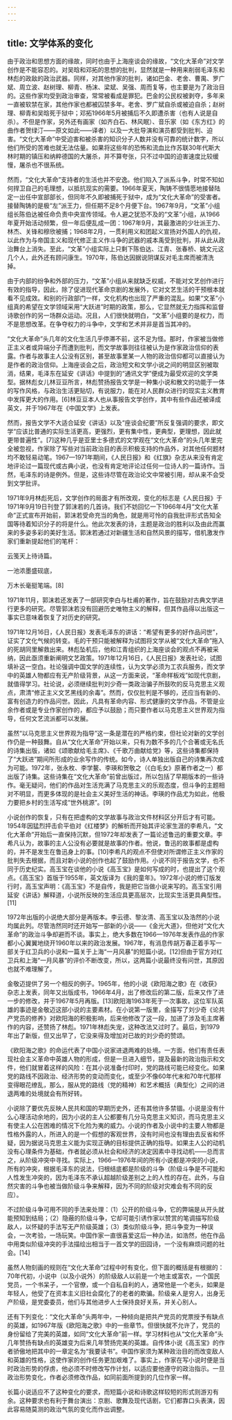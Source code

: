 ```yaml
---
---
---
```

title: 文学体系的变化
---



由于政治和思想方面的缘故，同时也由于上海座谈会的缘故，“文化大革命”对文学创作是不能容忍的。对吴晗和邓拓的思想的批判，显然就是一种用来削弱毛泽东和林彪的政敌的政治武器。同样，对其他作家的批判，诸如巴金、老舍、曹禺、罗广斌、周立波、赵树理、柳青、杨沫、梁斌、吴强、周而复等，也主要是为了政治目的。这些作家均受到政治审查，常常被看成是罪犯。巴金的公民权被剥夺，多年来一直被软禁在家，其他作家也都被囚禁多年。老舍、罗广斌自杀或被迫自杀；赵树理、柳青和吴晗死于狱中；邓拓1966年5月被捕后不久即遭杀害（也有人说是自杀）。不但是作家，另外还有画家（如齐白石、林风眠）、音乐家（如《东方红》的曲作者贺绿汀——原文如此——译者）以及一大批导演和演员都受到批判、迫害。“文化大革命”中受迫害和被杀害的知识分子人数并没有可靠的统计数字，所以他们所受的苦难也就无法估量。如果将这些年的恐怖和流血比作苏联30年代斯大林时期的镇压和纳粹德国的大屠杀，并不算夸张，只不过中国的迫害速度比较缓慢，屠杀也不很系统。

然而，“文化大革命”支持者的生活也并不安逸。他们陷入了派系斗争，时常不知如何捍卫自己的毛理想，以抵抗现实的需要。1966年夏天，陶铸不很情愿地接替陆定一出任中宣部部长，但同年不久即被捕死于狱中，成为“文化大革命”的受害者。接替陶铸的是极“左”派王力，但任期不足8个月便下台。1967年9月，“文革”小组组长陈伯达被任命负责中央宣传领域。令人避之犹恐不及的“文革”小组，从1966年夏开始活动频繁，但一年后便乱成一团：1967年9月，其最激进的少壮派王力、林杰、关锋和穆欣被捕；1968年2月，一贯利用义和团起义宣扬对外国人的仇视，以此作为与帝国主义和现代修正主义作斗争的武器的戚本禹受到批判，并从此从政治舞台上消失。至此，“文革”小组实际上只剩下陈伯达、江青、张春桥、姚文元这几个人，此外还有顾问康生。1970年，陈伯达因据说阴谋反对毛主席而被清洗掉。

由于内部的纷争和外部的压力，“文革”小组从来就缺乏权威，不能对文艺创作进行有效的指导，因此，除了促进现代革命京剧的发展外，它对文艺生活的干预根本就看不见成效。和别的行政部门一样，文化机构也出现了严重的混乱。如果“文革”小组真的希望在文学领域采用“大跃进”时期的政策，那么，它显然就无力指挥和监督诗歌创作的另一场群众运动。况且，人们很快就明白，“文革”小组要的是权力，而不是思想改革。在争夺权力的斗争中，文学和艺术并非是首当其冲的。

“文化大革命”头几年的文化生活几乎停滞不前，这不足为怪。那时，作家被当做修正主义者或异端分子而遭到批判，而文学故事则往往被认为是作家政治信仰的表露。作者与故事主人公没有区别，甚至故事里某一人物的政治信仰都可以直接认为是作者的政治信仰。上海座谈会之后，政治短文和文学小说之间的明显区别被取消，结果，毛泽东在延安《讲话》中提到的“通讯文学”便成为最受欢迎的文学类型。据林彪女儿林豆豆所言，林彪赞扬报告文学是一种集小说和散文的功能于一体的写作风格，与政治生活更贴切，有说服力，能在对人民群众进行的现实主义教育中发挥更大的作用。[6]林豆豆本人也从事报告文学创作，其中有些作品还被译成英文，并于1967年在《中国文学》上发表。

然而，报告文学不大适合延安《讲话》以及“座谈会纪要”所反复强调的要求，即文学“应该比普通的实际生活更高，更强烈，更有集中性，更典型，更理想，因此就更带普遍性”。[7]这种几乎是亚里士多德式的文学观在“文化大革命”的头几年里完全被忽视，作家除了写些对当前政治目的表示积极支持的作品外，对其他任何题材均不敢轻易动笔。1967—1971年期间，《人民日报》和《红旗》杂志从来没有肯定地评论过一篇现代或古典小说，也没有肯定地评论过任何一位诗人的一篇诗作。当然，毛泽东的诗是例外。但是，这些诗尽管在政治论文中常被引用，却从来不会受到文学批评。

1971年9月林彪死后，文学创作的局面才有所改观，变化的标志是《人民日报》于1971年9月19日刊登了郭沫若的几首诗。我们不妨回忆一下1966年4月“文化大革命”正式宣布开始前，郭沫若受命充当的角色，就是用可怜的自我批评形式告知全国等待着知识分子的将是什么。他此次发表的诗，主题是政治的胜利以及由此而赢来的多姿多彩的美好生活。郭沫若通过对新疆生活和自然风景的描写，借机激发作家们重新提起他们的笔杆：

云笺天上待诗篇。



一池浓墨盛砚底，



万木长毫挺笔端。[8]



1971年11月，郭沫若还发表了一部研究李白与杜甫的著作，旨在鼓励对古典文学进行更多的研究。尽管郭沫若没有回避历史唯物主义的解释，但其作品得以出版这一事实已意味着恢复了对历史的研究。

1971年12月16日，《人民日报》发表毛泽东的讲话：“希望有更多的好作品问世”，证实了文化气候的转变。毛的干预只能被解释为试图将文学从被“文化大革命”拖入的死胡同里解救出来。林彪坠机后，他和江青组织的上海座谈会的观点不再被采纳，因此亟须重新阐明文艺政策。1971年12月16日，《人民日报》发表社论，试图填补这一空白。社论强调中国文学的连续性，认为文学必须为工农兵服务，而文学中的英雄人物都应有无产阶级背景，从这一方面来说，“革命样板戏”如现代京剧，就值得学习。社论说，必须继续批判刘少奇一类政治骗子所鼓吹的反马克思主义观点，肃清“修正主义文艺黑线的余毒”。然而，仅仅批判是不够的，还应当有新的、富有创造力的作品问世。因此，凡具有革命内容、形式健康的文学作品，不管是业余作者或是专业作家创作的，都应予以鼓励；而只要作者以马克思主义世界观为指导，任何文艺流派都可以发展。

虽然“以马克思主义世界观为指导”这一条是潜在的严格约束，但社论对新的文学创作仍是一种鼓舞。自从“文化大革命”开始以来，只有为数不多的几个合著或无名氏的诗集出版，诸如《颂歌献给毛主席》、《千歌万曲献给党》等，这些诗集都保持了“大跃进”期间所形成的业余写作的传统。如今，诗人单独出版自己的诗集再次成为可能。1972年，张永枚、李学鳌、李瑛和贺敬之（《白毛女》原著作者之一）都出版了诗集。这些诗集在“文化大革命”前曾出版过，所以包括了早期版本的一些诗作。毫无疑问，他们的作品对生活充满了马克思主义的乐观态度，但斗争的主题相对不明显，而更多体现的是社会主义美好生活的神话。李瑛的作品尤为如此，他极力要把乡村的生活写成“世外桃源”。[9]

小说创作的恢复，只有在把虚构的文学故事与政治文件材料区分开后才有可能。1954年因猛烈抨击俞平伯对《红楼梦》的解析而开始其评论家生涯的李希凡，“文化大革命”开始后一直保持沉默，但1972年却发表了一篇论述鲁迅的重要文章。李希凡认为，故事的主人公没有必要就是故事的作者。他说，鲁迅的故事都是虚构的，并不是发生在鲁迅身上的事。[10]李希凡的观点不但使对所谓修正主义作家的批判失去根据，而且对新小说的创作也起了鼓励作用。小说不同于报告文学，也不同于历史纪实。高玉宝在谈他的小说《高玉宝》是如何写成的时，也提出了这个观点。《高玉宝》首版于1955年，英文版译为《我的童年》。1972年小说的修订版发行时，高玉宝声明：《高玉宝》不是自传，我是把它当做小说来写的。高玉宝引用延安《讲话》解释道，小说所反映的生活应具更高层次，比现实生活更具典型性。[11]

1972年出版的小说绝大部分是再版本。李云德、黎汝清、高玉宝以及浩然的小说均属此列。尽管浩然同时还开始写一部新的小说——《金光大道》，但他对“文化大革命”的政治斗争却避而不谈。事实上，绝大多数在1966—1976年发表作品的作家都小心翼翼地绕开1960年以来的政治发展。1967年，有消息传胡万春正着手写一部关于红卫兵的小说和一篇关于上海“一月风暴”的短篇小说。[12]但由于官方对红卫兵和上海“一月风暴”的评价不断改变，所以，这两篇小说最终没有问世，其原因也就不难理解了。

金敬迈提供了另一个相反的例子。1965年，他的小说《欧阳海之歌》在《收获》杂志上发表，同年又出版成书，1966年4月，出了修改后的第二版，后来又作了进一步的修改，并于1967年5月再版。[13]欧阳海1963年死于一次事故，这位军队英雄的事迹是金敬迈这部小说的主要素材。在小说第一版里，金描写了刘少奇《论共产党员的修养》对欧阳海的积极影响，后来他修改了这一段，加进了涉及毛主席著作的内容，还赞扬了林彪。1971年林彪失宠，这种改法又过时了。最后，到1979年出了新版，但又出早了，它没来得及增加对已故的刘少奇的赞颂。

《欧阳海之歌》的命运代表了中国小说家进退两难的处境。一方面，他们有责任表现社会主义革命中英雄人物的形成，但是一旦进入细节，提及最新的政治指示和文件，他们就冒着这样的风险：在其小说准备付印时，党的路线可能已经变化。如果党的路线不因政治、经济形势的变动而变化，或至少不像60年代末和70年代那样变得眼花缭乱，那么，服从党的路线（党的精神）和艺术概括（典型化）之间的进退两难的处境就会有所好转。

小说除了要优先反映人民共和国的早期历史外，还有其他许多禁锢。小说是没有什么心理活动余地的，因为小说的主人公都要有几分马克思主义知识，而马克思主义有使主人公在困难的情况下化险为夷的威力。小说的作者及小说中的主要人物都是性格外露的人，所进入的是一个假想的客观世界，没有时间也没有理由去反省和怀疑，因为据说马克思主义能为实现正确的目标提供正确的指导。如果主人公的动机没有心理条件为基础，作者就必须从社会和经济的决定因素中寻找动机——总而言之，从阶级冲突中寻找。实际上，1966—1976年间的所有小说都是冲突的小说，所有的冲突，根据毛泽东的说法，归根结底都是阶级的斗争（阶级斗争是不可能和人性发生冲突的，因为毛泽东不承认超越阶级差别之上的人性的存在。此外，与自然灾害的斗争也被当做阶级斗争来解释，因为不同的阶级对灾难会有不同的反应）。

不过阶级斗争可用不同的手法来处理：（1）公开的阶级斗争，它的弊端是从开头就能预知到结局；（2）隐蔽的阶级斗争，它却可能引诱作家以赞赏的笔调描写阶级敌人，以怀疑的手法写无产阶级英雄；（3）类似阶级斗争，把斗争变为一种误会，一次考验，一场玩笑。中国作家一直很喜爱这后一种办法，如浩然，他在作品中用类似阶级冲突的手法描绘出相当于一首文学的田园诗，一个没有麻烦问题的社会。[14]

虽然人物刻画的规则在“文化大革命”过程中时有变化，但下面的概括是有根据的：70年代初，小说中（以及小说外）的阶级敌人以前是一个地主或富农，一个国民党员，一个书呆子，一个官僚，或一个自私自利的人，通常他是一个老头，如果是年轻人，他受了在资本主义旧社会腐化了的老者的欺骗。阶级亲人是穷人，出身无产阶级，是党委委员，他们与其他进步人士保持良好关系，并关心别人。

还有下列变化：“文化大革命”头两年中，一种倾向是把共产党员的党票授予有缺点的英雄，如1967年版《欧阳海之歌》中的一些章节。但很快就不允许了，党员的身份留给了完美的英雄，如同“文化大革命”前一样。学习材料也从“文化大革命”头几年赞扬有缺点的英雄变为后来几年赞扬完美的英雄。自传体小说《高玉宝》的作者骄傲地把其中的一章定名为“我要读书”。中国作家须为某种政治目的而改变敌人和英雄的性格，这使作家的创作任务更加艰难了。事实上，作家在写小说时便是当时政治形势的俘虏，他必须不时修改写作计划，以适应要他遵守的政治指示。一旦政治形势变化，作者必须修改作品，如同前面所提到的几位作家一样。

长篇小说适应不了这种变化的要求，而短篇小说和诗歌这样较短的形式则游刃有余。这种要求也有利于舞台演出：京剧、歌舞及现代话剧，它们都靠口头表演，因此容易随莫测的政治气氛的变化而作出调整。